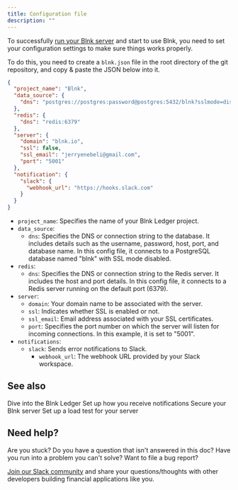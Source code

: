 ```yaml
---
title: Configuration file
description: ""
---
```

To successfully [run your Blnk server](run-blnk-server) and start to use Blnk, you need to set your configuration settings to make sure things works properly.

To do this, you need to create a `blnk.json` file in the root directory of the git repository, and copy & paste the JSON below into it.

```json
{
  "project_name": "Blnk",
  "data_source": {
    "dns": "postgres://postgres:password@postgres:5432/blnk?sslmode=disable"
  },
  "redis": {
    "dns": "redis:6379"
  },
  "server": {
    "domain": "blnk.io",
    "ssl": false,
    "ssl_email": "jerryenebeli@gmail.com",
    "port": "5001"
  },
  "notification": {
    "slack": {
      "webhook_url": "https://hooks.slack.com"
    }
  }
}

```

- `project_name`: Specifies the name of your Blnk Ledger project.
- `data_source`:
	- `dns`: Specifies the DNS or connection string to the database. It includes details such as the username, password, host, port, and database name. In this config file, it connects to a PostgreSQL database named "blnk" with SSL mode disabled.
- `redis`:
	- `dns`: Specifies the DNS or connection string to the Redis server. It includes the host and port details. In this config file, it connects to a Redis server running on the default port (6379).
- `server`:
	- `domain`: Your domain name to be associated with the server.
	- `ssl`: Indicates whether SSL is enabled or not.
	- `ssl_email`: Email address associated with your SSL certificates.
	- `port`: Specifies the port number on which the server will listen for incoming connections. In this example, it is set to "5001".
- `notifications`:
	- `slack`: Sends error notifications to Slack.
		- `webhook_url`: The webhook URL provided by your Slack workspace.

## See also

<CardGroup>
	<Card title="Getting started" icon="book-open-cover" href="/ledger/tutorial/create-a-ledger">
        Dive into the Blnk Ledger
    </Card>
    <Card title="Managing notifications" icon="book-open-cover" href="/intro/notifications">
	    Set up how you receive notifications
    </Card>
    <Card title="Enable secure mode" icon="sliders" href="/intro/secure-blnk-server">
        Secure your Blnk server
    </Card>
    <Card title="Load testing with k6" icon="sliders`" href="/intro/load-testing">
        Set up a load test for your server
    </Card>
</CardGroup>

## Need help?

Are you stuck? Do you have a question that isn't answered in this doc? Have you run into a problem you can't solve? Want to file a bug report?

[Join our Slack community](https://join.slack.com/t/blnk-ledger/shared_invite/zt-2fwdivkvm-zHW4F8lwtVsbIaPg~dyx9w) and share your questions/thoughts with other developers building financial applications like you.